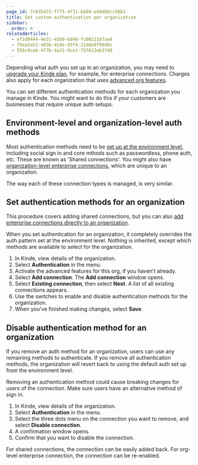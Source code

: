 ```yaml
---
page_id: 7c835d72-f775-4f31-bb88-ed4db8cc98b1
title: Set custom authentication per organization
sidebar:
  order: 4
relatedArticles:
  - ef1d8444-4e31-45b0-bd46-fc00111d7aa8
  - 79ea5a51-4036-414e-93f4-21dde0f98d9c
  - 556c9ce6-477b-4a31-9ce1-75f612eb3740
---
```


<Aside type="upgrade">

Depending what auth you set up in an organization, you may need to [upgrade your Kinde plan](https://kinde.com/pricing/), for example, for enterprise connections. Charges also apply for each organization that uses [advanced org features](/authenticate/custom-configurations/advanced-organization/).

</Aside>

You can set different authentication methods for each organization you manage in Kinde. You might want to do this if your customers are businesses that require unique auth setups.

## Environment-level and organization-level auth methods

Most authentication methods need to be [set up at the environment level](/authenticate/authentication-methods/set-up-user-authentication/), including social sign in and core mthods such as passwordless, phone auth, etc. These are known as 'Shared connections'. You might also have [organization-level enterprise connections](/authenticate/enterprise-connections/enterprise-connections-b2b/), which are unique to an organization. 

The way each of these connection types is managed, is very similar. 

## Set authentication methods for an organization

This procedure covers adding shared connections, but you can also [add enterprise connections directly to an organization](/authenticate/enterprise-connections/about-enterprise-connections/). 

<Aside type="warning">

When you set authentication for an organization, it completely overrides the auth pattern set at the environment level. Nothing is inherited, except which methods are available to select for the organization.

</Aside>

1. In Kinde, view details of the organization.
2. Select **Authentication** in the menu.
3. Activate the advanced features for this org, if you haven’t already.
4. Select **Add connection**. The **Add connection** window opens.
5. Select **Existing connection**, then select **Next**. A list of all existing connections appears. 
6. Use the switches to enable and disable authentication methods for the organization.
7. When you’ve finished making changes, select **Save**.

## Disable authentication method for an organization

If you remove an auth method for an organization, users can use any remaining methods to authenticate. If you remove all authentication methods, the organization will revert back to using the default auth set up from the environment level.

<Aside type="warning">

Removing an authentication method could cause breaking changes for users of the connection. Make sure users have an alternative method of sign in.

</Aside>

1. In Kinde, view details of the organization.
2. Select **Authentication** in the menu.
3. Select the three dots menu on the connection you want to remove, and select **Disable connection**.
4. A confirmation window opens. 
5. Confirm that you want to disable the connection.

For shared connections, the connection can be easily added back.
For org-level enterprise connection, the connection can be re-enabled.
